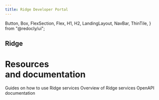 ```yaml
---
title: Ridge Developer Portal
---
```


  Button,
  Box,
  FlexSection,
  Flex,
  H1,
  H2,
  LandingLayout,
  NavBar,
  ThinTile,
} from "@redocly/ui";



<NavBar location={props.location} standalone={true} />
<IndexHero>
  <H2>Ridge</H2>
  <H1>
    Resources
    <br />
    and documentation
  </H1>
</IndexHero>
<Box my={25}>
  <FlexSection justifyContent="space-around" flexWrap="wrap">
    <ThinTile
      to="getting-started/index.md"
      icon={launchFastIcon}
      header="Getting Started"
    >
      Guides on how to use Ridge services
    </ThinTile>
    <ThinTile to="docs/index.md" icon={icon3} header="Docs">
      Overview of Ridge services
    </ThinTile>
    <ThinTile to="api/index.md" icon={icon1} header="API Reference">
      OpenAPI documentation
    </ThinTile>
  </FlexSection>
</Box>
